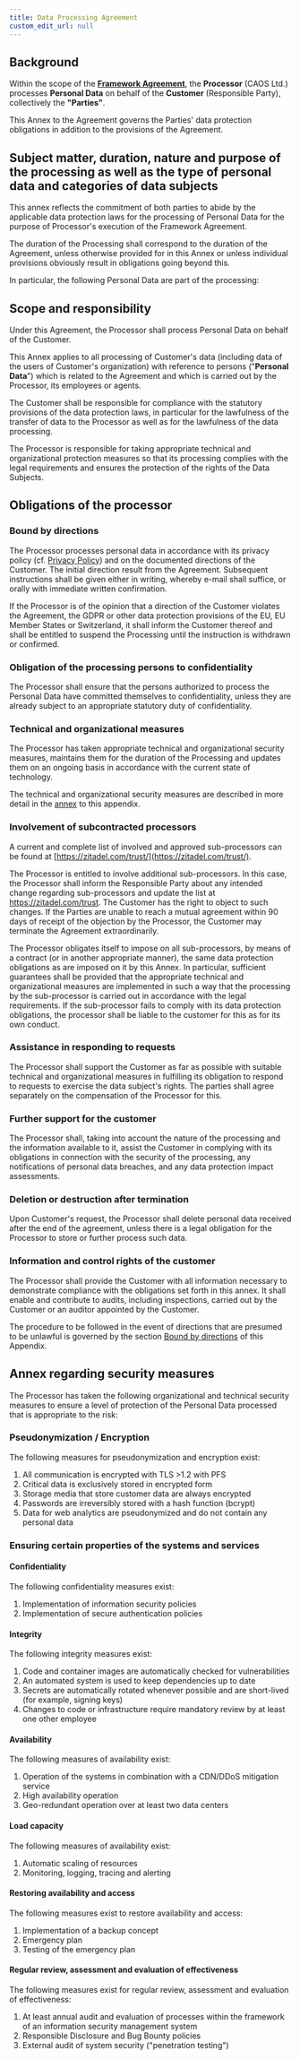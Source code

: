```yaml
---
title: Data Processing Agreement
custom_edit_url: null
--- 
```


## Background

Within the scope of the [**Framework Agreement**](terms-of-service), the **Processor** (CAOS Ltd.) processes **Personal Data** on behalf of the **Customer** (Responsible Party), collectively the **"Parties"**.

This Annex to the Agreement governs the Parties' data protection obligations in addition to the provisions of the Agreement.

## Subject matter, duration, nature and purpose of the processing as well as the type of personal data and categories of data subjects

This annex reflects the commitment of both parties to abide by the applicable data protection laws for the processing of Personal Data for the purpose of Processor's execution of the Framework Agreement.

The duration of the Processing shall correspond to the duration of the Agreement, unless otherwise provided for in this Annex or unless individual provisions obviously result in obligations going beyond this.

In particular, the following Personal Data are part of the processing:
<PiidTable />

## Scope and responsibility

Under this Agreement, the Processor shall process Personal Data on behalf of the Customer.

This Annex applies to all processing of Customer's data (including data of the users of Customer's organization) with reference to persons ("**Personal Data**") which is related to the Agreement and which is carried out by the Processor, its employees or agents.

The Customer shall be responsible for compliance with the statutory provisions of the data protection laws, in particular for the lawfulness of the transfer of data to the Processor as well as for the lawfulness of the data processing.

The Processor is responsible for taking appropriate technical and organizational protection measures so that its processing complies with the legal requirements and ensures the protection of the rights of the Data Subjects.

## Obligations of the processor

### Bound by directions

The Processor processes personal data in accordance with its privacy policy (cf. [Privacy Policy](privacy-policy.md)) and on the documented directions of the Customer. The initial direction result from the Agreement. Subsequent instructions shall be given either in writing, whereby e-mail shall suffice, or orally with immediate written confirmation.

If the Processor is of the opinion that a direction of the Customer violates the Agreement, the GDPR or other data protection provisions of the EU, EU Member States or Switzerland, it shall inform the Customer thereof and shall be entitled to suspend the Processing until the instruction is withdrawn or confirmed.

###  Obligation of the processing persons to confidentiality

The Processor shall ensure that the persons authorized to process the Personal Data have committed themselves to confidentiality, unless they are already subject to an appropriate statutory duty of confidentiality.

### Technical and organizational measures

The Processor has taken appropriate technical and organizational security measures, maintains them for the duration of the Processing and updates them on an ongoing basis in accordance with the current state of technology.

The technical and organizational security measures are described in more detail in the [annex](#annex-regarding-security-measures) to this appendix.

### Involvement of subcontracted processors

A current and complete list of involved and approved sub-processors can be found at [https://zitadel.com/trust/](https://zitadel.com/trust/).

The Processor is entitled to involve additional sub-processors. In this case, the Processor shall inform the Responsible Party about any intended change regarding sub-processors and update the list at <https://zitadel.com/trust>. The Customer has the right to object to such changes. If the Parties are unable to reach a mutual agreement within 90 days of receipt of the objection by the Processor, the Customer may terminate the Agreement extraordinarily.

The Processor obligates itself to impose on all sub-processors, by means of a contract (or in another appropriate manner), the same data protection obligations as are imposed on it by this Annex. In particular, sufficient guarantees shall be provided that the appropriate technical and organizational measures are implemented in such a way that the processing by the sub-processor is carried out in accordance with the legal requirements. If the sub-processor fails to comply with its data protection obligations, the processor shall be liable to the customer for this as for its own conduct.

### Assistance in responding to requests

The Processor shall support the Customer as far as possible with suitable technical and organizational measures in fulfilling its obligation to respond to requests to exercise the data subject's rights. The parties shall agree separately on the compensation of the Processor for this.

### Further support for the customer

The Processor shall, taking into account the nature of the processing and the information available to it, assist the Customer in complying with its obligations in connection with the security of the processing, any notifications of personal data breaches, and any data protection impact assessments.

### Deletion or destruction after termination

Upon Customer's request, the Processor shall delete personal data received after the end of the agreement, unless there is a legal obligation for the Processor to store or further process such data.

### Information and control rights of the customer

The Processor shall provide the Customer with all information necessary to demonstrate compliance with the obligations set forth in this annex. It shall enable and contribute to audits, including inspections, carried out by the Customer or an auditor appointed by the Customer.

The procedure to be followed in the event of directions that are presumed to be unlawful is governed by the section [Bound by directions](#bound-by-directions) of this Appendix.

## Annex regarding security measures

The Processor has taken the following organizational and technical security measures to ensure a level of protection of the Personal Data processed that is appropriate to the risk:

### Pseudonymization / Encryption

The following measures for pseudonymization and encryption exist:

1. All communication is encrypted with TLS &gt;1.2 with PFS
2. Critical data is exclusively stored in encrypted form
3. Storage media that store customer data are always encrypted
4. Passwords are irreversibly stored with a hash function (bcrypt)
5. Data for web analytics are pseudonymized and do not contain any personal data

### Ensuring certain properties of the systems and services

#### Confidentiality

The following confidentiality measures exist:

1. Implementation of information security policies
2. Implementation of secure authentication policies

#### Integrity

The following integrity measures exist:

1. Code and container images are automatically checked for vulnerabilities
2. An automated system is used to keep dependencies up to date
3. Secrets are automatically rotated whenever possible and are short-lived (for example, signing keys)
4. Changes to code or infrastructure require mandatory review by at least one other employee

#### Availability

The following measures of availability exist:

1. Operation of the systems in combination with a CDN/DDoS mitigation service
2. High availability operation
3. Geo-redundant operation over at least two data centers

#### Load capacity

The following measures of availability exist:

1. Automatic scaling of resources
2. Monitoring, logging, tracing and alerting

#### Restoring availability and access

The following measures exist to restore availability and access:

1. Implementation of a backup concept
2. Emergency plan
3. Testing of the emergency plan

#### Regular review, assessment and evaluation of effectiveness

The following measures exist for regular review, assessment and evaluation of effectiveness:

1. At least annual audit and evaluation of processes within the framework of an information security management system
2. Responsible Disclosure and Bug Bounty policies
3. External audit of system security ("penetration testing")
